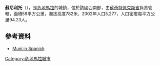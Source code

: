 '''蘇尼利托'''（{{lang-es|Zunilito}}），是[[危地馬拉|危地馬拉]]的城鎮，位於該國西南部，由[[蘇奇特佩克斯省|蘇奇特佩克斯省]]負責管轄，面積56平方公里，海拔高度782米，2002年人口5,277，人口密度每平方公里94.23人。

==參考資料==
*[http://www.inforpressca.com/zunilito/ Muni in Spanish] {{Wayback|url=http://www.inforpressca.com/zunilito/ |date=20190616160305 }} 

{{coord|14|37|N|91|31|W|display=title|region:GT_type:city_source:GNS-enwiki}}

{{Guatemala-geo-stub}}
[[Category:危地馬拉城市|Category:危地馬拉城市]]